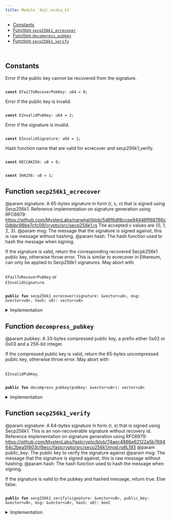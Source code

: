 ```yaml
---
title: Module `0x2::ecdsa_k1`
---
```


<Link id="0x2_ecdsa_k1"/>


-  [Constants](#@Constants_0)
-  [Function `secp256k1_ecrecover`](#0x2_ecdsa_k1_secp256k1_ecrecover)
-  [Function `decompress_pubkey`](#0x2_ecdsa_k1_decompress_pubkey)
-  [Function `secp256k1_verify`](#0x2_ecdsa_k1_secp256k1_verify)


<pre><code>
</code></pre>



<Link id="@Constants_0"></Link>

## Constants


<Link id="0x2_ecdsa_k1_EFailToRecoverPubKey"></Link>

Error if the public key cannot be recovered from the signature.


<pre><code>
<b>const</b> <Link href="ecdsa_k1#0x2_ecdsa_k1_EFailToRecoverPubKey">EFailToRecoverPubKey</Link>: u64 = 0;
</code></pre>



<Link id="0x2_ecdsa_k1_EInvalidPubKey"></Link>

Error if the public key is invalid.


<pre><code>
<b>const</b> <Link href="ecdsa_k1#0x2_ecdsa_k1_EInvalidPubKey">EInvalidPubKey</Link>: u64 = 2;
</code></pre>



<Link id="0x2_ecdsa_k1_EInvalidSignature"></Link>

Error if the signature is invalid.


<pre><code>
<b>const</b> <Link href="ecdsa_k1#0x2_ecdsa_k1_EInvalidSignature">EInvalidSignature</Link>: u64 = 1;
</code></pre>



<Link id="0x2_ecdsa_k1_KECCAK256"></Link>

Hash function name that are valid for ecrecover and secp256k1_verify.


<pre><code>
<b>const</b> <Link href="ecdsa_k1#0x2_ecdsa_k1_KECCAK256">KECCAK256</Link>: u8 = 0;
</code></pre>



<Link id="0x2_ecdsa_k1_SHA256"></Link>



<pre><code>
<b>const</b> <Link href="ecdsa_k1#0x2_ecdsa_k1_SHA256">SHA256</Link>: u8 = 1;
</code></pre>



<Link id="0x2_ecdsa_k1_secp256k1_ecrecover"></Link>

## Function `secp256k1_ecrecover`

@param signature: A 65-bytes signature in form (r, s, v) that is signed using
Secp256k1. Reference implementation on signature generation using RFC6979:
https://github.com/MystenLabs/narwhal/blob/5d6f6df8ccee94446ff88786c0dbbc98be7cfc09/crypto/src/secp256k1.rs
The accepted v values are {0, 1, 2, 3}.
@param msg: The message that the signature is signed against, this is raw message without hashing.
@param hash: The hash function used to hash the message when signing.

If the signature is valid, return the corresponding recovered Secpk256k1 public
key, otherwise throw error. This is similar to ecrecover in Ethereum, can only be
applied to Secp256k1 signatures. May abort with <code>
<Link href="ecdsa_k1#0x2_ecdsa_k1_EFailToRecoverPubKey">EFailToRecoverPubKey</Link></code> or <code>
<Link href="ecdsa_k1#0x2_ecdsa_k1_EInvalidSignature">EInvalidSignature</Link></code>.


<pre><code>
<b>public</b> <b>fun</b> <Link href="ecdsa_k1#0x2_ecdsa_k1_secp256k1_ecrecover">secp256k1_ecrecover</Link>(signature: &<Link href="../move-stdlib/vector#0x1_vector">vector</Link>&lt;u8&gt;, msg: &<Link href="../move-stdlib/vector#0x1_vector">vector</Link>&lt;u8&gt;, <Link href="hash#0x2_hash">hash</Link>: u8): <Link href="../move-stdlib/vector#0x1_vector">vector</Link>&lt;u8&gt;
</code></pre>



<details>
<summary>Implementation</summary>


<pre><code>
<b>public</b> <b>native</b> <b>fun</b> <Link href="ecdsa_k1#0x2_ecdsa_k1_secp256k1_ecrecover">secp256k1_ecrecover</Link>(signature: &<Link href="../move-stdlib/vector#0x1_vector">vector</Link>&lt;u8&gt;, msg: &<Link href="../move-stdlib/vector#0x1_vector">vector</Link>&lt;u8&gt;, <Link href="hash#0x2_hash">hash</Link>: u8): <Link href="../move-stdlib/vector#0x1_vector">vector</Link>&lt;u8&gt;;
</code></pre>



</details>

<Link id="0x2_ecdsa_k1_decompress_pubkey"></Link>

## Function `decompress_pubkey`

@param pubkey: A 33-bytes compressed public key, a prefix either 0x02 or 0x03 and a 256-bit integer.

If the compressed public key is valid, return the 65-bytes uncompressed public key,
otherwise throw error. May abort with <code>
<Link href="ecdsa_k1#0x2_ecdsa_k1_EInvalidPubKey">EInvalidPubKey</Link></code>.


<pre><code>
<b>public</b> <b>fun</b> <Link href="ecdsa_k1#0x2_ecdsa_k1_decompress_pubkey">decompress_pubkey</Link>(pubkey: &<Link href="../move-stdlib/vector#0x1_vector">vector</Link>&lt;u8&gt;): <Link href="../move-stdlib/vector#0x1_vector">vector</Link>&lt;u8&gt;
</code></pre>



<details>
<summary>Implementation</summary>


<pre><code>
<b>public</b> <b>native</b> <b>fun</b> <Link href="ecdsa_k1#0x2_ecdsa_k1_decompress_pubkey">decompress_pubkey</Link>(pubkey: &<Link href="../move-stdlib/vector#0x1_vector">vector</Link>&lt;u8&gt;): <Link href="../move-stdlib/vector#0x1_vector">vector</Link>&lt;u8&gt;;
</code></pre>



</details>

<Link id="0x2_ecdsa_k1_secp256k1_verify"></Link>

## Function `secp256k1_verify`

@param signature: A 64-bytes signature in form (r, s) that is signed using
Secp256k1. This is an non-recoverable signature without recovery id.
Reference implementation on signature generation using RFC6979:
https://github.com/MystenLabs/fastcrypto/blob/74aec4886e62122a5b769464c2bea5f803cf8ecc/fastcrypto/src/secp256k1/mod.rs#L193
@param public_key: The public key to verify the signature against
@param msg: The message that the signature is signed against, this is raw message without hashing.
@param hash: The hash function used to hash the message when signing.

If the signature is valid to the pubkey and hashed message, return true. Else false.


<pre><code>
<b>public</b> <b>fun</b> <Link href="ecdsa_k1#0x2_ecdsa_k1_secp256k1_verify">secp256k1_verify</Link>(signature: &<Link href="../move-stdlib/vector#0x1_vector">vector</Link>&lt;u8&gt;, public_key: &<Link href="../move-stdlib/vector#0x1_vector">vector</Link>&lt;u8&gt;, msg: &<Link href="../move-stdlib/vector#0x1_vector">vector</Link>&lt;u8&gt;, <Link href="hash#0x2_hash">hash</Link>: u8): bool
</code></pre>



<details>
<summary>Implementation</summary>


<pre><code>
<b>public</b> <b>native</b> <b>fun</b> <Link href="ecdsa_k1#0x2_ecdsa_k1_secp256k1_verify">secp256k1_verify</Link>(signature: &<Link href="../move-stdlib/vector#0x1_vector">vector</Link>&lt;u8&gt;, public_key: &<Link href="../move-stdlib/vector#0x1_vector">vector</Link>&lt;u8&gt;, msg: &<Link href="../move-stdlib/vector#0x1_vector">vector</Link>&lt;u8&gt;, <Link href="hash#0x2_hash">hash</Link>: u8): bool;
</code></pre>



</details>
